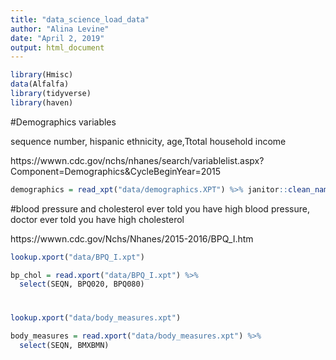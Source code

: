 ```yaml
---
title: "data_science_load_data"
author: "Alina Levine"
date: "April 2, 2019"
output: html_document
---
```


```r

library(Hmisc)
data(Alfalfa)
library(tidyverse)
library(haven)


```

#Demographics variables

sequence number, hispanic ethnicity, age,Ttotal household income

https://wwwn.cdc.gov/nchs/nhanes/search/variablelist.aspx?Component=Demographics&CycleBeginYear=2015

```r


demographics = read_xpt("data/demographics.XPT") %>% janitor::clean_names()

```


#blood pressure and cholesterol
ever told you have high blood pressure, doctor ever told you have high cholesterol

https://wwwn.cdc.gov/Nchs/Nhanes/2015-2016/BPQ_I.htm

```r

lookup.xport("data/BPQ_I.xpt")

bp_chol = read.xport("data/BPQ_I.xpt") %>%
  select(SEQN, BPQ020, BPQ080)

```


#

```r
lookup.xport("data/body_measures.xpt")

body_measures = read.xport("data/body_measures.xpt") %>%
  select(SEQN, BMXBMN)

```

